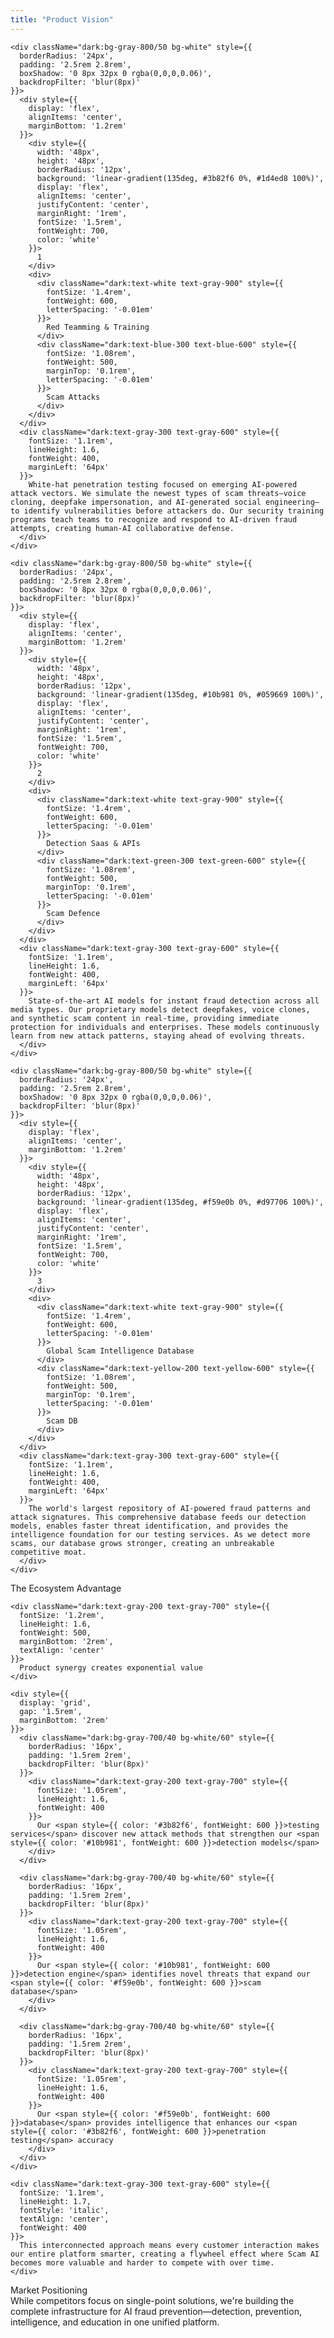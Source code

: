 ```yaml
---
title: "Product Vision"
---
```


<div className="dark:text-white text-gray-900" style={{
  maxWidth: '900px', 
  margin: '0 auto', 
  padding: '2rem 2rem 4rem 2rem',
  fontFamily: '-apple-system, BlinkMacSystemFont, "SF Pro Display", "Segoe UI", Roboto, sans-serif'
}}>

  <div style={{
    display: 'grid',
    gap: '2.5rem',
    marginBottom: '4rem'
  }}>
    
    <div className="dark:bg-gray-800/50 bg-white" style={{
      borderRadius: '24px',
      padding: '2.5rem 2.8rem',
      boxShadow: '0 8px 32px 0 rgba(0,0,0,0.06)',
      backdropFilter: 'blur(8px)'
    }}>
      <div style={{
        display: 'flex',
        alignItems: 'center',
        marginBottom: '1.2rem'
      }}>
        <div style={{
          width: '48px',
          height: '48px',
          borderRadius: '12px',
          background: 'linear-gradient(135deg, #3b82f6 0%, #1d4ed8 100%)',
          display: 'flex',
          alignItems: 'center',
          justifyContent: 'center',
          marginRight: '1rem',
          fontSize: '1.5rem',
          fontWeight: 700,
          color: 'white'
        }}>
          1
        </div>
        <div>
          <div className="dark:text-white text-gray-900" style={{
            fontSize: '1.4rem',
            fontWeight: 600,
            letterSpacing: '-0.01em'
          }}>
            Red Teamming & Training
          </div>
          <div className="dark:text-blue-300 text-blue-600" style={{
            fontSize: '1.08rem',
            fontWeight: 500,
            marginTop: '0.1rem',
            letterSpacing: '-0.01em'
          }}>
            Scam Attacks
          </div>
        </div>
      </div>
      <div className="dark:text-gray-300 text-gray-600" style={{
        fontSize: '1.1rem',
        lineHeight: 1.6,
        fontWeight: 400,
        marginLeft: '64px'
      }}>
        White-hat penetration testing focused on emerging AI-powered attack vectors. We simulate the newest types of scam threats—voice cloning, deepfake impersonation, and AI-generated social engineering—to identify vulnerabilities before attackers do. Our security training programs teach teams to recognize and respond to AI-driven fraud attempts, creating human-AI collaborative defense.
      </div>
    </div>

    <div className="dark:bg-gray-800/50 bg-white" style={{
      borderRadius: '24px',
      padding: '2.5rem 2.8rem',
      boxShadow: '0 8px 32px 0 rgba(0,0,0,0.06)',
      backdropFilter: 'blur(8px)'
    }}>
      <div style={{
        display: 'flex',
        alignItems: 'center',
        marginBottom: '1.2rem'
      }}>
        <div style={{
          width: '48px',
          height: '48px',
          borderRadius: '12px',
          background: 'linear-gradient(135deg, #10b981 0%, #059669 100%)',
          display: 'flex',
          alignItems: 'center',
          justifyContent: 'center',
          marginRight: '1rem',
          fontSize: '1.5rem',
          fontWeight: 700,
          color: 'white'
        }}>
          2
        </div>
        <div>
          <div className="dark:text-white text-gray-900" style={{
            fontSize: '1.4rem',
            fontWeight: 600,
            letterSpacing: '-0.01em'
          }}>
            Detection Saas & APIs
          </div>
          <div className="dark:text-green-300 text-green-600" style={{
            fontSize: '1.08rem',
            fontWeight: 500,
            marginTop: '0.1rem',
            letterSpacing: '-0.01em'
          }}>
            Scam Defence
          </div>
        </div>
      </div>
      <div className="dark:text-gray-300 text-gray-600" style={{
        fontSize: '1.1rem',
        lineHeight: 1.6,
        fontWeight: 400,
        marginLeft: '64px'
      }}>
        State-of-the-art AI models for instant fraud detection across all media types. Our proprietary models detect deepfakes, voice clones, and synthetic scam content in real-time, providing immediate protection for individuals and enterprises. These models continuously learn from new attack patterns, staying ahead of evolving threats.
      </div>
    </div>

    <div className="dark:bg-gray-800/50 bg-white" style={{
      borderRadius: '24px',
      padding: '2.5rem 2.8rem',
      boxShadow: '0 8px 32px 0 rgba(0,0,0,0.06)',
      backdropFilter: 'blur(8px)'
    }}>
      <div style={{
        display: 'flex',
        alignItems: 'center',
        marginBottom: '1.2rem'
      }}>
        <div style={{
          width: '48px',
          height: '48px',
          borderRadius: '12px',
          background: 'linear-gradient(135deg, #f59e0b 0%, #d97706 100%)',
          display: 'flex',
          alignItems: 'center',
          justifyContent: 'center',
          marginRight: '1rem',
          fontSize: '1.5rem',
          fontWeight: 700,
          color: 'white'
        }}>
          3
        </div>
        <div>
          <div className="dark:text-white text-gray-900" style={{
            fontSize: '1.4rem',
            fontWeight: 600,
            letterSpacing: '-0.01em'
          }}>
            Global Scam Intelligence Database
          </div>
          <div className="dark:text-yellow-200 text-yellow-600" style={{
            fontSize: '1.08rem',
            fontWeight: 500,
            marginTop: '0.1rem',
            letterSpacing: '-0.01em'
          }}>
            Scam DB
          </div>
        </div>
      </div>
      <div className="dark:text-gray-300 text-gray-600" style={{
        fontSize: '1.1rem',
        lineHeight: 1.6,
        fontWeight: 400,
        marginLeft: '64px'
      }}>
        The world's largest repository of AI-powered fraud patterns and attack signatures. This comprehensive database feeds our detection models, enables faster threat identification, and provides the intelligence foundation for our testing services. As we detect more scams, our database grows stronger, creating an unbreakable competitive moat.
      </div>
    </div>

  </div>

  <div className="dark:bg-gradient-to-br dark:from-gray-800/60 dark:to-gray-900/60 bg-gradient-to-br from-blue-50/80 to-indigo-50/80" style={{
    borderRadius: '28px',
    padding: '3rem 3rem',
    boxShadow: '0 12px 48px 0 rgba(37,99,235,0.08)',
    backdropFilter: 'blur(12px)',
    marginBottom: '3rem'
  }}>
    <div className="dark:text-white text-gray-900" style={{
      fontSize: '2.2rem',
      fontWeight: 700,
      letterSpacing: '-0.02em',
      marginBottom: '1.5rem',
      textAlign: 'center'
    }}>
      The Ecosystem Advantage
    </div>
    
    <div className="dark:text-gray-200 text-gray-700" style={{
      fontSize: '1.2rem',
      lineHeight: 1.6,
      fontWeight: 500,
      marginBottom: '2rem',
      textAlign: 'center'
    }}>
      Product synergy creates exponential value
    </div>

    <div style={{
      display: 'grid',
      gap: '1.5rem',
      marginBottom: '2rem'
    }}>
      <div className="dark:bg-gray-700/40 bg-white/60" style={{
        borderRadius: '16px',
        padding: '1.5rem 2rem',
        backdropFilter: 'blur(8px)'
      }}>
        <div className="dark:text-gray-200 text-gray-700" style={{
          fontSize: '1.05rem',
          lineHeight: 1.6,
          fontWeight: 400
        }}>
          Our <span style={{ color: '#3b82f6', fontWeight: 600 }}>testing services</span> discover new attack methods that strengthen our <span style={{ color: '#10b981', fontWeight: 600 }}>detection models</span>
        </div>
      </div>
      
      <div className="dark:bg-gray-700/40 bg-white/60" style={{
        borderRadius: '16px',
        padding: '1.5rem 2rem',
        backdropFilter: 'blur(8px)'
      }}>
        <div className="dark:text-gray-200 text-gray-700" style={{
          fontSize: '1.05rem',
          lineHeight: 1.6,
          fontWeight: 400
        }}>
          Our <span style={{ color: '#10b981', fontWeight: 600 }}>detection engine</span> identifies novel threats that expand our <span style={{ color: '#f59e0b', fontWeight: 600 }}>scam database</span>
        </div>
      </div>
      
      <div className="dark:bg-gray-700/40 bg-white/60" style={{
        borderRadius: '16px',
        padding: '1.5rem 2rem',
        backdropFilter: 'blur(8px)'
      }}>
        <div className="dark:text-gray-200 text-gray-700" style={{
          fontSize: '1.05rem',
          lineHeight: 1.6,
          fontWeight: 400
        }}>
          Our <span style={{ color: '#f59e0b', fontWeight: 600 }}>database</span> provides intelligence that enhances our <span style={{ color: '#3b82f6', fontWeight: 600 }}>penetration testing</span> accuracy
        </div>
      </div>
    </div>

    <div className="dark:text-gray-300 text-gray-600" style={{
      fontSize: '1.1rem',
      lineHeight: 1.7,
      fontStyle: 'italic',
      textAlign: 'center',
      fontWeight: 400
    }}>
      This interconnected approach means every customer interaction makes our entire platform smarter, creating a flywheel effect where Scam AI becomes more valuable and harder to compete with over time.
    </div>
  </div>

  <div className="dark:bg-gray-800/30 bg-gray-50/80" style={{
    borderRadius: '20px',
    padding: '2.5rem 2.8rem',
    boxShadow: '0 4px 24px 0 rgba(0,0,0,0.04)',
    backdropFilter: 'blur(8px)',
    textAlign: 'center'
  }}>
    <div className="dark:text-white text-gray-900" style={{
      fontSize: '1.3rem',
      fontWeight: 600,
      marginBottom: '1rem',
      letterSpacing: '-0.01em'
    }}>
      Market Positioning
    </div>
    <div className="dark:text-gray-300 text-gray-600" style={{
      fontSize: '1.1rem',
      lineHeight: 1.6,
      fontWeight: 400,
      maxWidth: '600px',
      margin: '0 auto'
    }}>
      While competitors focus on single-point solutions, we're building the complete infrastructure for AI fraud prevention—detection, prevention, intelligence, and education in one unified platform.
    </div>
  </div>

</div>
